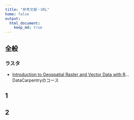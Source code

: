 ```yaml
---
title: "参考文献・URL"
home: false
output:
  html_document:
    keep_md: true
---
```


## 全般

### ラスタ

- [Introduction to Geospatial Raster and Vector Data with R](https://datacarpentry.org/r-raster-vector-geospatial/)... DataCarpentryのコース


## 1

## 2
